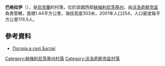 {{coord|49|29|44|N|26|34|32|E|scale:100000|display=title}}

'''巴格拉伊'''（{{lang-uk|Баглаї}}），是[[烏克蘭|烏克蘭]]的村落，位於該國西部[[赫梅利尼茨基州|赫梅利尼茨基州]]，由[[沃洛奇斯克區|沃洛奇斯克區]]負責管轄，面積1.44平方公里，海拔高度303米，2001年人口254，人口密度每平方公里176.5人。

==參考資料==
* [http://weather.in.ua/ua/hmel'nickaja/485 Погода в селі Баглаї] {{Wayback|url=http://weather.in.ua/ua/hmel'nickaja/485 |date=20111220140324 }}

{{DEFAULTSORT:Баглаї}}
[[Category:赫梅利尼茨基州村落|Category:赫梅利尼茨基州村落]]
[[Category:沃洛奇斯克區村落|Category:沃洛奇斯克區村落]]


{{Khmelnytskyi-geo-stub}}